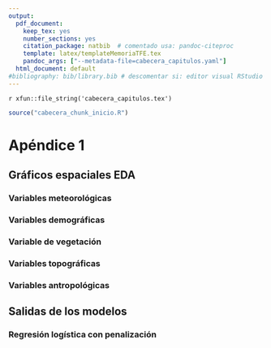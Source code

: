 ```yaml
---
output:
  pdf_document:
    keep_tex: yes
    number_sections: yes
    citation_package: natbib  # comentado usa: pandoc-citeproc
    template: latex/templateMemoriaTFE.tex
    pandoc_args: ["--metadata-file=cabecera_capitulos.yaml"]
  html_document: default
#bibliography: bib/library.bib # descomentar si: editor visual RStudio  
---
```


<!-- escribir 2 para capítulo 3 -->
<!-- \setcounter{chapter}{2} --> 
<!-- \pagenumbering{arabic} -->

`r xfun::file_string('cabecera_capitulos.tex')`

```r
source("cabecera_chunk_inicio.R")
```


# Apéndice 1

## Gráficos espaciales EDA

### Variables meteorológicas

\begin{figure}[H]
\centering
\includegraphics[width = \textwidth]{graficos/T2M_spat.png}
\caption{Distribución espacial de T2M por mes.}
\label{fig:T2M_spat}
\end{figure}

\begin{figure}[H]
\centering
\includegraphics[width = \textwidth]{graficos/RH2M_spat.png}
\caption{Distribución espacial de RH2M por mes.}
\label{fig:RH2M_spat}
\end{figure}

\begin{figure}[H]
\centering
\includegraphics[width = \textwidth]{graficos/GWETTOP_spat.png}
\caption{Distribución espacial de GWETTOP por mes.}
\label{fig:GWETTOP_spat}
\end{figure}

\begin{figure}[H]
\centering
\includegraphics[width = \textwidth]{graficos/WS10M_spat.png}
\caption{Distribución espacial de WS10M por mes.}
\label{fig:WS10M_spat}
\end{figure}

\begin{figure}[H]
\centering
\includegraphics[width = \textwidth]{graficos/PRECTOTCORR_spat.png}
\caption{Distribución espacial de PRECTOTCORR por mes.}
\label{fig:PRECTOTCORR_spat}
\end{figure}

\begin{figure}[H]
\centering
\includegraphics[width = \textwidth]{graficos/WD10M_spat.png}
\caption{Distribución espacial de WD10M por mes.}
\label{fig:WD10M_spat}
\end{figure}







### Variables demográficas

\begin{figure}[H]
\centering
\includegraphics[width = \textwidth]{graficos/poblacion_spat.png}
\caption{Distribución espacial de poblacion.}
\label{fig:poblacion_spat}
\end{figure}


\begin{figure}[H]
\centering
\includegraphics[width = \textwidth]{graficos/dens_poblacion_spat.png}
\caption{Distribución espacial de dens\_poblacion.}
\label{fig:dens_poblacion_spat}
\end{figure}


### Variable de vegetación

\begin{figure}[H]
\centering
\includegraphics[width = \textwidth]{graficos/NDVI_spat.png}
\caption{Distribución espacial de NDVI por mes.}
\label{fig:NDVI_spat}
\end{figure}

### Variables topográficas

\begin{figure}[H]
\centering
\includegraphics[width = \textwidth]{graficos/elevacion_spat.png}
\caption{Distribución espacial de elevacion.}
\label{fig:elevacion_spat}
\end{figure}

\begin{figure}[H]
\centering
\includegraphics[width = \textwidth]{graficos/pendiente_spat.png}
\caption{Distribución espacial de pendiente.}
\label{fig:pendiente_spat}
\end{figure}

\begin{figure}[H]
\centering
\includegraphics[width = \textwidth]{graficos/curvatura_spat.png}
\caption{Distribución espacial de curvatura.}
\label{fig:curvatura_spat}
\end{figure}



### Variables antropológicas

\begin{figure}[H]
\centering
\includegraphics[width = \textwidth]{graficos/dist_carretera_spat.png}
\caption{Distribución espacial de dist\_carretera.}
\label{fig:dist_carretera_spat}
\end{figure}


\begin{figure}[H]
\centering
\includegraphics[width = \textwidth]{graficos/dist_sendero_spat.png}
\caption{Distribución espacial de dist\_sendero.}
\label{fig:dist_sendero_spat}
\end{figure}


\begin{figure}[H]
\centering
\includegraphics[width = \textwidth]{graficos/dist_camino_spat.png}
\caption{Distribución espacial de dist\_camino.}
\label{fig:dist_camino_spat}
\end{figure}

\begin{figure}[H]
\centering
\includegraphics[width = \textwidth]{graficos/dist_poblacion_spat.png}
\caption{Distribución espacial de dist\_poblacion.}
\label{fig:dist_poblacion_spat}
\end{figure}


\begin{figure}[H]
\centering
\includegraphics[width = \textwidth]{graficos/dist_electr_spat.png}
\caption{Distribución espacial de dist\_electr.}
\label{fig:dist_electr_spat}
\end{figure}


\begin{figure}[H]
\centering
\includegraphics[width = \textwidth]{graficos/dist_ferrocarril_spat.png}
\caption{Distribución espacial de dist\_ferrocarril.}
\label{fig:dist_ferrocarril_spat}
\end{figure}

\begin{figure}[H]
\centering
\includegraphics[width = \textwidth]{graficos/uso_suelo_spat.png}
\caption{Distribución espacial de uso\_suelo.}
\label{fig:uso_suelo_spat}
\end{figure}


## Salidas de los modelos
<!-- Corregir las referenicas!! -->

### Regresión logística con penalización

\begin{figure}[h]
\centering
\includegraphics[width=\textwidth,height=0.9\textheight,keepaspectratio]{graficos/lr_coef.png}
\caption{Coeficientes del modelos de regresión logística lasso seleccionado.}
\label{fig:lr_coef}
\end{figure}

<!-- Añadir:  -->
<!-- - Árbol de regresión -->
<!-- - Importancia variables bosque aleatorio -->

